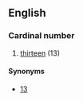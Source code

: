 ==English==

===Cardinal number===
{{infl|en|cardinal number}}

# {{nonstandard}} [[thirteen]] (13)

====Synonyms====
* [[13]]